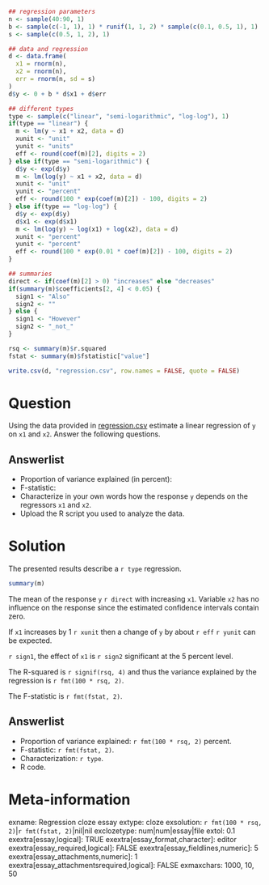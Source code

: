 ```r
## regression parameters
n <- sample(40:90, 1)
b <- sample(c(-1, 1), 1) * runif(1, 1, 2) * sample(c(0.1, 0.5, 1), 1)
s <- sample(c(0.5, 1, 2), 1)

## data and regression
d <- data.frame(
  x1 = rnorm(n),
  x2 = rnorm(n),
  err = rnorm(n, sd = s)
)
d$y <- 0 + b * d$x1 + d$err

## different types
type <- sample(c("linear", "semi-logarithmic", "log-log"), 1)
if(type == "linear") {
  m <- lm(y ~ x1 + x2, data = d)
  xunit <- "unit" 
  yunit <- "units"
  eff <- round(coef(m)[2], digits = 2)
} else if(type == "semi-logarithmic") {
  d$y <- exp(d$y)
  m <- lm(log(y) ~ x1 + x2, data = d)
  xunit <- "unit" 
  yunit <- "percent"
  eff <- round(100 * exp(coef(m)[2]) - 100, digits = 2)
} else if(type == "log-log") {
  d$y <- exp(d$y)
  d$x1 <- exp(d$x1)
  m <- lm(log(y) ~ log(x1) + log(x2), data = d)
  xunit <- "percent" 
  yunit <- "percent"
  eff <- round(100 * exp(0.01 * coef(m)[2]) - 100, digits = 2)
}

## summaries
direct <- if(coef(m)[2] > 0) "increases" else "decreases"
if(summary(m)$coefficients[2, 4] < 0.05) {
  sign1 <- "Also"
  sign2 <- ""
} else {
  sign1 <- "However"
  sign2 <- "_not_"
}

rsq <- summary(m)$r.squared
fstat <- summary(m)$fstatistic["value"]

write.csv(d, "regression.csv", row.names = FALSE, quote = FALSE)
```

Question
========
Using the data provided in [regression.csv](regression.csv) estimate a linear regression of
`y` on `x1` and `x2`. Answer the following questions.

Answerlist
----------
* Proportion of variance explained (in percent):
* F-statistic:
* Characterize in your own words how the response `y` depends on the regressors `x1` and `x2`.
* Upload the R script you used to analyze the data.

Solution
========
The presented results describe a `r type` regression.

```r
summary(m)
```

The mean of the response `y` `r direct` with increasing `x1`. Variable `x2` has no
influence on the response since the estimated confidence intervals contain zero.

If `x1` increases by 1 `r xunit` then a change of `y` by about `r eff` `r yunit` can be expected.

`r sign1`, the effect of `x1` is `r sign2` significant at the 5 percent level.

The R-squared is `r signif(rsq, 4)` and thus the variance explained by the regression is `r fmt(100 * rsq, 2)`.

The F-statistic is `r fmt(fstat, 2)`.

Answerlist
----------
* Proportion of variance explained: `r fmt(100 * rsq, 2)` percent.
* F-statistic: `r fmt(fstat, 2)`.
* Characterization: `r type`.
* R code.

Meta-information
================
exname: Regression cloze essay
extype: cloze
exsolution: `r fmt(100 * rsq, 2)`|`r fmt(fstat, 2)`|nil|nil
exclozetype: num|num|essay|file
extol: 0.1
exextra[essay,logical]: TRUE
exextra[essay_format,character]: editor
exextra[essay_required,logical]: FALSE
exextra[essay_fieldlines,numeric]: 5
exextra[essay_attachments,numeric]: 1
exextra[essay_attachmentsrequired,logical]: FALSE
exmaxchars: 1000, 10, 50
